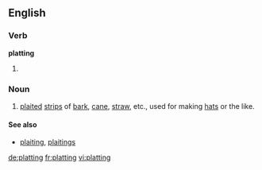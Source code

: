 ==English==

===Verb===
'''platting'''

# {{present participle of|plat}}

===Noun===
{{en-noun}}

# {{archaic}} [[plait]]ed [[strip]]s of [[bark]], [[cane]], [[straw]], etc., used for making [[hat]]s or the like.

====See also====
* [[plaiting]], [[plaitings]]

{{Webster 1913}}

[[de:platting]]
[[fr:platting]]
[[vi:platting]]